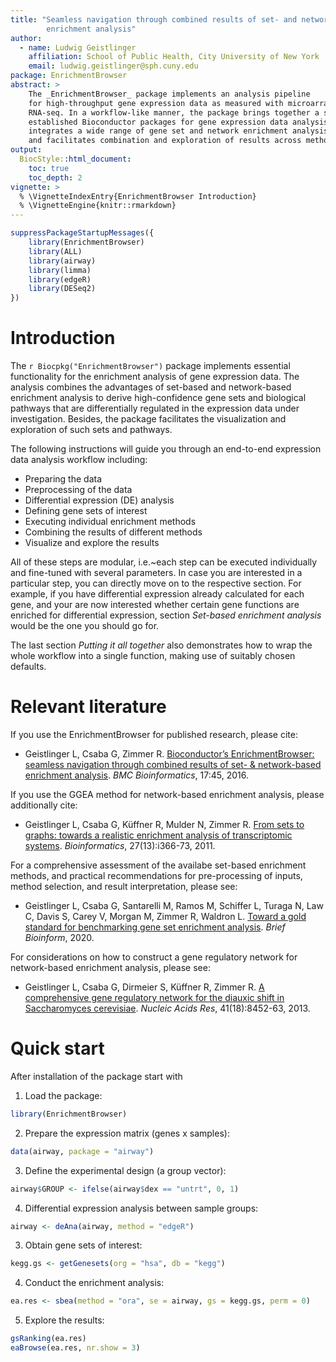 ```yaml
---
title: "Seamless navigation through combined results of set- and network-based
        enrichment analysis"
author:
  - name: Ludwig Geistlinger
    affiliation: School of Public Health, City University of New York 
    email: ludwig.geistlinger@sph.cuny.edu
package: EnrichmentBrowser
abstract: >
    The _EnrichmentBrowser_ package implements an analysis pipeline
    for high-throughput gene expression data as measured with microarrays and 
    RNA-seq. In a workflow-like manner, the package brings together a selection of
    established Bioconductor packages for gene expression data analysis. It
    integrates a wide range of gene set and network enrichment analysis methods 
    and facilitates combination and exploration of results across methods.
output:
  BiocStyle::html_document:
    toc: true 
    toc_depth: 2
vignette: >
  % \VignetteIndexEntry{EnrichmentBrowser Introduction}
  % \VignetteEngine{knitr::rmarkdown}
---
```


```r
suppressPackageStartupMessages({ 
    library(EnrichmentBrowser)
    library(ALL)
    library(airway)
    library(limma)
    library(edgeR)
    library(DESeq2)
})
```

# Introduction

The `r Biocpkg("EnrichmentBrowser")` package implements essential functionality
for the enrichment analysis of gene expression data.
The analysis combines the advantages of set-based and network-based enrichment 
analysis to derive high-confidence gene sets and biological pathways 
that are differentially regulated in the expression data under investigation.
Besides, the package facilitates the visualization and exploration of such sets 
and pathways.

The following instructions will guide you through an end-to-end expression data
analysis workflow including:

- Preparing the data
- Preprocessing of the data
- Differential expression (DE) analysis
- Defining gene sets of interest
- Executing individual enrichment methods
- Combining the results of different methods
- Visualize and explore the results

All of these steps are modular, i.e.~each step can be executed individually and 
fine-tuned with several parameters. In case you are interested in a 
particular step, you can directly move on to the respective section.
For example, if you have differential expression already calculated for each gene, 
and your are now interested whether certain gene functions are enriched for
differential expression, section _Set-based enrichment analysis_ would be the
one you should go for. 

The last section _Putting it all together_ also demonstrates how to wrap 
the whole workflow into a single function, making use of suitably chosen 
defaults.

# Relevant literature

If you use the EnrichmentBrowser for published research, please cite:

- Geistlinger L, Csaba G, Zimmer R.
[Bioconductor's EnrichmentBrowser: seamless navigation through combined results of set- & network-based enrichment analysis](https://doi.org/10.1186/s12859-016-0884-1).
_BMC Bioinformatics_, 17:45, 2016.

If you use the GGEA method for network-based enrichment analysis,
please additionally cite: 

- Geistlinger L, Csaba G, Küffner R, Mulder N, Zimmer R.
[From sets to graphs: towards a realistic enrichment analysis of transcriptomic systems](https://doi.org/10.1093/bioinformatics/btr228).
_Bioinformatics_, 27(13):i366-73, 2011.

For a comprehensive assessment of the availabe set-based enrichment methods, and
practical recommendations for pre-processing of inputs, method selection, and
result interpretation, please see:

- Geistlinger L, Csaba G, Santarelli M, Ramos M, Schiffer L, Turaga N, Law C, Davis S, Carey V, Morgan M, Zimmer R, Waldron L.
[Toward a gold standard for benchmarking gene set enrichment analysis](https://doi.org/10.1093/bib/bbz158).
_Brief Bioinform_, 2020.

For considerations on how to construct a gene regulatory network for network-based
enrichment analysis, please see: 

- Geistlinger L, Csaba G, Dirmeier S, Küffner R, Zimmer R.
[A comprehensive gene regulatory network for the diauxic shift in Saccharomyces cerevisiae](https://doi.org/10.1093/nar/gkt631).
_Nucleic Acids Res_, 41(18):8452-63, 2013.

# Quick start

After installation of the package start with

1. Load the package:
```r
library(EnrichmentBrowser)
```

2. Prepare the expression matrix (genes x samples):

```r
data(airway, package = "airway")
```

3. Define the experimental design (a group vector):

```r
airway$GROUP <- ifelse(airway$dex == "untrt", 0, 1)
```

4. Differential expression analysis between sample groups:
```r
airway <- deAna(airway, method = "edgeR") 
```

3. Obtain gene sets of interest:
```r
kegg.gs <- getGenesets(org = "hsa", db = "kegg")
```

4. Conduct the enrichment analysis:
```r
ea.res <- sbea(method = "ora", se = airway, gs = kegg.gs, perm = 0)
```

5. Explore the results:
```r
gsRanking(ea.res)
eaBrowse(ea.res, nr.show = 3)
```


